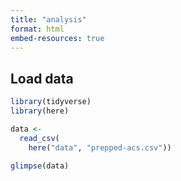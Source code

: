 ```yaml
---
title: "analysis"
format: html
embed-resources: true
---
```


## Load data

```r

library(tidyverse)
library(here)

data <- 
  read_csv(
    here("data", "prepped-acs.csv"))

glimpse(data)
```
